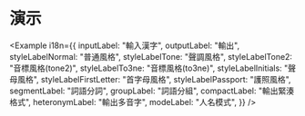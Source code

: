 
# 演示

<Example i18n={{
  inputLabel: "輸入漢字",
  outputLabel: "輸出",
  styleLabelNormal: "普通風格",
  styleLabelTone: "聲調風格",
  styleLabelTone2: "音標風格(tone2)",
  styleLabelTo3ne: "音標風格(to3ne)",
  styleLabelInitials: "聲母風格",
  styleLabelFirstLetter: "首字母風格",
  styleLabelPassport: "護照風格",
  segmentLabel: "詞語分詞",
  groupLabel: "詞語分組",
  compactLabel: "輸出緊湊格式",
  heteronymLabel: "輸出多音字",
  modeLabel: "人名模式",
}} />